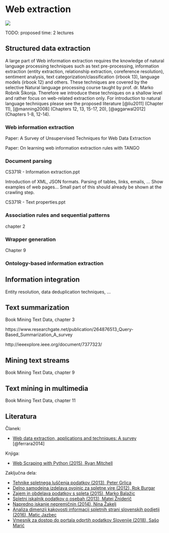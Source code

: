 # Web extraction {#WebExtraction}

<img src="img/book/spider-01.png" />

TODO: proposed time: 2 lectures

## Structured data extraction

A large part of Web information extraction requires the knowledge of natural language processing techniques such as text pre-processing, information extraction (entity extraction, relationship extraction, coreference resolution), sentiment analysis, text categorization/classification (irbook 13), language models (irbook 12) and others. These techniques are covered by the selective Natural language processing course taught by prof. dr. Marko Robnik Šikonja. Therefore we introduce these techniques on a shallow level and rather focus on web-related extraction only. For introduction to natural language techniques please see the proposed literature [@liu2011] (Chapter 11), [@manning2008] (Chapters 12, 13, 15-17, 20), [@aggarwal2012] (Chapters 1-8, 12-14).



### Web information extraction

Paper: A Survey of Unsupervised Techniques for Web Data Extraction

Paper: On learning web information extraction rules with TANGO

### Document parsing

CS371R - Information extraction.ppt

Introduction of XML, JSON formats. Parsing of tables, links, emails, ... Show examples of web pages... Small part of this should already be shown at the crawling step.

CS371R - Text properties.ppt

### Association rules and sequential patterns

chapter 2

### Wrapper generation

Chapter 9

### Ontology-based information extraction

## Information integration

Entity resolution, data deduplication techniques, ...

## Text summarization

Book Mining Text Data, chapter 3

https://www.researchgate.net/publication/264876513_Query-Based_Summarization_A_survey

http://ieeexplore.ieee.org/document/7377323/

## Mining text streams

Book Mining Text Data, chapter 9

## Text mining in multimedia

Book Mining Text Data, chapter 11

## Literatura

Članek: 

* [Web data extraction, applications and techniques: A survey](https://www.sciencedirect.com/science/article/pii/S0950705114002640) [@ferrara2014]

Knjiga:

* [Web Scraping with Python (2015), Ryan Mitchell](https://www.amazon.de/Web-Scraping-Python-Ryan-Mitchell/dp/1491910291)

Zaključna dela:

* [Tehnike spletnega luščenja podatkov (2013), Peter Grlica](https://plus.si.cobiss.net/opac7/bib/fkkri/9990484)
* [Delno samodejna izdelava ovojnic za spletne vire (2012), Rok Burgar](https://plus.si.cobiss.net/opac7/bib/fkkri/9454420)
* [Zajem in obdelava podatkov s spleta (2015), Marko Balažic](https://plus.si.cobiss.net/opac7/bib/fkkri/1536570819)
* [Spletni iskalnik podatkov o osebah (2013), Matej Žniderič](https://plus.si.cobiss.net/opac7/bib/fkkri/10152276)
* [Napredno iskanje nepremičnin (2014), Nina Žakelj](https://plus.si.cobiss.net/opac7/bib/fkkri/10715988)
* [Analiza dimenzij kakovosti informacij spletnih strani slovenskih podjetij (2016), Matic Jazbec](https://plus.si.cobiss.net/opac7/bib/fkkri/1537211331)
* [Vmesnik za dostop do portala odprtih podatkov Slovenije (2018), Sašo Marić](https://plus.si.cobiss.net/opac7/bib/fkkri/1537726403)